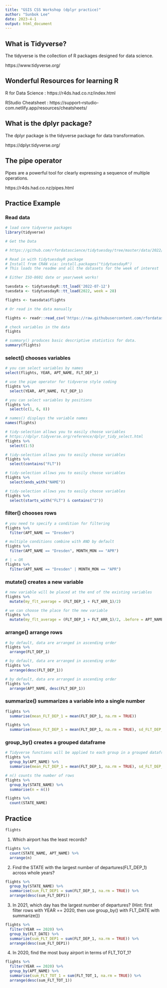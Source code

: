 ---
title: "GSIS CSS Workshop (dplyr practice)"
author: "Sunbok Lee"
date: 2023-4-1
output: html_document
---


## What is Tidyverse? 

The tidyverse is the collection of R packages designed for data science. 

https://www.tidyverse.org/


## Wonderful Resources for learning R

R for Data Science : https://r4ds.had.co.nz/index.html

RStudio Cheatsheet : https://support--rstudio-com.netlify.app/resources/cheatsheets/


## What is the dplyr package?

The dplyr package is the tidyverse package for data transformation. 

https://dplyr.tidyverse.org/


## The pipe operator 

Pipes are a powerful tool for clearly expressing a sequence of multiple operations. 

https://r4ds.had.co.nz/pipes.html


## Practice Example

### Read data

```{r}
# load core tidyverse packages 
library(tidyverse)
```

```{r}
# Get the Data

# https://github.com/rfordatascience/tidytuesday/tree/master/data/2022/2022-07-12

# Read in with tidytuesdayR package 
# Install from CRAN via: install.packages("tidytuesdayR")
# This loads the readme and all the datasets for the week of interest

# Either ISO-8601 date or year/week works!

tuesdata <- tidytuesdayR::tt_load('2022-07-12')
tuesdata <- tidytuesdayR::tt_load(2022, week = 28)

flights <- tuesdata$flights

# Or read in the data manually

flights <- readr::read_csv('https://raw.githubusercontent.com/rfordatascience/tidytuesday/master/data/2022/2022-07-12/flights.csv')
```


```{r}
# check variables in the data
flights
```

```{r}
# summary() produces basic descriptive statistics for data.
summary(flights)
```

### select() chooses variables


```{r}
# you can select variables by names
select(flights, YEAR, APT_NAME, FLT_DEP_1)
```


```{r}
# use the pipe operator for tidyverse style coding 
flights %>%
  select(YEAR, APT_NAME, FLT_DEP_1)
```


```{r}
# you can select variables by positions
flights %>%
  select(c(1, 6, 8))
```

```{r}
# names() displays the variable names
names(flights)
```

```{r}
# tidy-selection allows you to easily choose variables 
# https://dplyr.tidyverse.org/reference/dplyr_tidy_select.html
flights %>%
  select(1:5)
```


```{r}
# tidy-selection allows you to easily choose variables 
flights %>%
  select(contains("FLT"))
```


```{r}
# tidy-selection allows you to easily choose variables 
flights %>%
  select(ends_with("NAME"))
```

```{r}
# tidy-selection allows you to easily choose variables 
flights %>%
  select(starts_with("FLT") & contains("2"))
```

### filter() chooses rows


```{r}
# you need to specify a condition for filtering
flights %>%
  filter(APT_NAME == "Dresden")
```


```{r}
# multiple conditions combine with AND by default
flights %>%
  filter(APT_NAME == "Dresden", MONTH_MON == "APR")
```

```{r}
# | = OR
flights %>%
  filter(APT_NAME == "Dresden" | MONTH_MON == "APR")
```

### mutate() creates a new variable

```{r}
# new variable will be placed at the end of the existing variables
flights %>%
  mutate(my_flt_average = (FLT_DEP_1 + FLT_ARR_1)/2)
```

```{r}
# we can choose the place for the new variable
flights %>%
  mutate(my_flt_average = (FLT_DEP_1 + FLT_ARR_1)/2, .before = APT_NAME)
```


### arrange() arrange rows 

```{r}
# by default, data are arranged in ascending order
flights %>%
  arrange(FLT_DEP_1)
```


```{r}
# by default, data are arranged in ascending order
flights %>%
  arrange(desc(FLT_DEP_1))
```

```{r}
# by default, data are arranged in ascending order
flights %>%
  arrange(APT_NAME, desc(FLT_DEP_1))
```

### summarize() summarizes a variable into a single number

```{r}
flights %>%
  summarise(mean_FLT_DEP_1 = mean(FLT_DEP_1, na.rm = TRUE)) 
```


```{r}
flights %>%
  summarise(mean_FLT_DEP_1 = mean(FLT_DEP_1, na.rm = TRUE), sd_FLT_DEP_1 = sd(FLT_DEP_1, na.rm = TRUE)) 
```


### group_by() creates a grouped dataframe


```{r}
# Tidyverse functions will be applied to each group in a grouped dataframe
flights %>%
  group_by(APT_NAME) %>%
  summarise(mean_FLT_DEP_1 = mean(FLT_DEP_1, na.rm = TRUE), sd_FLT_DEP_1 = sd(FLT_DEP_1, na.rm = TRUE)) 
```

```{r}
# n() counts the number of rows
flights %>%
  group_by(STATE_NAME) %>%
  summarise(n = n())
```

```{r}
flights %>%
  count(STATE_NAME)
```



## Practice

```{r}
flights
```




1. Which airport has the least records?


```{r, include=FALSE}
flights %>%
  count(STATE_NAME, APT_NAME) %>%
  arrange(n)
```

2. Find the STATE with the largest number of departures(FLT_DEP_1) across whole years? 


```{r, include=FALSE}
flights %>%
  group_by(STATE_NAME) %>%
  summarise(sum_FLT_DEP1 = sum(FLT_DEP_1, na.rm = TRUE)) %>%
  arrange(desc(sum_FLT_DEP1))
```


3. In 2021, which day has the largest number of departures?
(Hint: first filter rows with YEAR == 2020, then use group_by() with FLT_DATE with summarize())

```{r, include=FALSE}
flights %>%
  filter(YEAR == 2020) %>%
  group_by(FLT_DATE) %>%
  summarize(sum_FLT_DEP1 = sum(FLT_DEP_1, na.rm = TRUE)) %>%
  arrange(desc(sum_FLT_DEP1))
```


4. In 2020, find the most busy airport in terms of FLT_TOT_1?

```{r, include=FALSE}
flights %>%
  filter(YEAR == 2020) %>%
  group_by(APT_NAME) %>%
  summarise(sum_FLT_TOT_1 = sum(FLT_TOT_1, na.rm = TRUE)) %>%
  arrange(desc(sum_FLT_TOT_1))
```



